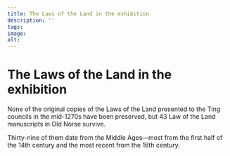 ```yaml
---
title: The Laws of the Land in the exhibition
description: ''
tags:
image: 
alt: 
---
```


# The Laws of the Land in the exhibition

None of the original copies of the Laws of the Land presented to the Ting councils in the mid-1270s have been preserved, but 43 Law of the Land manuscripts in Old Norse survive.

Thirty-nine of them date from the Middle Ages—most from the first half of the 14th century and the most recent from the 16th century.
